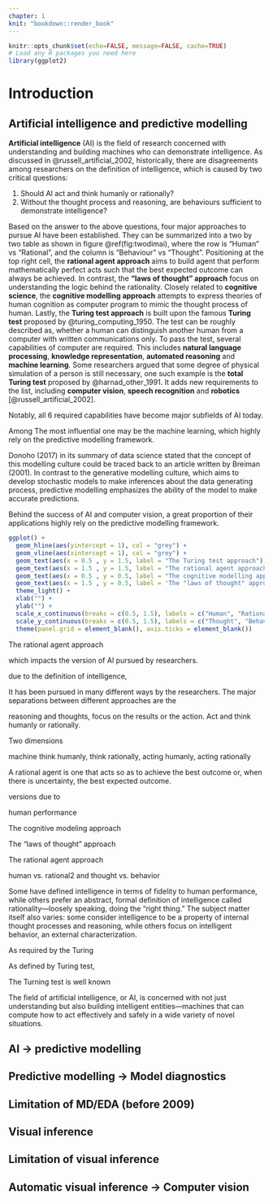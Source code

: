 ```yaml
---
chapter: 1
knit: "bookdown::render_book"
---
```


```r
knitr::opts_chunk$set(echo=FALSE, message=FALSE, cache=TRUE)
# Load any R packages you need here
library(ggplot2)
```

# Introduction {#ch:intro}

## Artificial intelligence and predictive modelling

**Artificial intelligence** (AI) is the field of research concerned with understanding and building machines who can demonstrate intelligence. As discussed in @russell_artificial_2002, historically, there are disagreements among researchers on the definition of intelligence, which is caused by two critical questions:

1. Should AI act and think humanly or rationally? 
2. Without the thought process and reasoning, are behaviours sufficient to demonstrate intelligence?

Based on the answer to the above questions, four major approaches to pursue AI have been established. They can be summarized into a two by two table as shown in figure \@ref(fig:twodimai), where the row is "Human" vs "Rational", and the column is "Behaviour" vs "Thought". Positioning at the top right cell, the **rational agent approach** aims to build agent that perform mathematically perfect acts such that the best expected outcome can always be achieved. In contrast, the **"laws of thought" approach** focus on understanding the logic behind the rationality. Closely related to **cognitive science**, the **cognitive modelling approach** attempts to express theories of human cognition as computer program to mimic the thought process of human. Lastly, the **Turing test approach** is built upon the famous **Turing test** proposed by @turing_computing_1950. The test can be roughly described as, whether a human can distinguish another human from a computer with written communications only. To pass the test, several capabilities of computer are required. This includes **natural language processing**, **knowledge representation**, **automated reasoning** and **machine learning**. Some researchers argued that some degree of physical simulation of a person is still necessary, one such example is the **total Turing test** proposed by @harnad_other_1991. It adds new requirements to the list, including **computer vision**, **speech recognition** and **robotics** [@russell_artificial_2002]. 

Notably, all $6$ required capabilities have become major subfields of AI today.


Among The most influential one may be the machine learning, which highly rely on the predictive modelling framework. 

Donoho (2017) in its summary of data science stated that the concept of this modelling culture could be traced back to an article written by Breiman (2001). In contrast to the generative modelling culture, which aims to develop stochastic models to make inferences about the data generating process, predictive modelling emphasizes the ability of the model to make accurate predictions.

Behind the success of AI and computer vision, a great proportion of their applications highly rely on the predictive modelling framework.




```r
ggplot() +
  geom_hline(aes(yintercept = 1), col = "grey") +
  geom_vline(aes(xintercept = 1), col = "grey") +
  geom_text(aes(x = 0.5 , y = 1.5, label = "The Turing test approach")) +
  geom_text(aes(x = 1.5 , y = 1.5, label = "The rational agent approach")) +
  geom_text(aes(x = 0.5 , y = 0.5, label = "The cognitive modelling approach")) +
  geom_text(aes(x = 1.5 , y = 0.5, label = 'The "laws of thought" approach')) +
  theme_light() +
  xlab("") +
  ylab("") +
  scale_x_continuous(breaks = c(0.5, 1.5), labels = c("Human", "Rational"), limits = c(0, 2)) +
  scale_y_continuous(breaks = c(0.5, 1.5), labels = c("Thought", "Behaviour"), limits = c(0, 2)) +
  theme(panel.grid = element_blank(), axis.ticks = element_blank())
```


The rational agent approach 



which impacts the version of AI pursued by researchers. 

due to the definition of intelligence, 

It has been pursued in many different ways by the researchers. The major separations between different approaches are the 

reasoning and thoughts, focus on the results or the action. Act and think humanly or rationally.

Two dimensions 



machine think humanly, think rationally, acting humanly, acting rationally

A rational agent is one that acts so as to achieve the best outcome or, when there is uncertainty, the best expected outcome.

versions due to 

human performance

The cognitive modeling approach

The “laws of thought” approach

The rational agent approach

human vs. rational2 and thought vs. behavior


Some have defined intelligence in terms of fidelity to human performance, while others prefer an abstract, formal definition of intelligence called rationality—loosely speaking, doing the “right thing.” The subject matter itself also varies: some consider intelligence to be a property of internal thought processes and reasoning, while others focus on intelligent behavior, an external characterization.


As required by the Turing 

As defined by Turing test, 

The Turning test is well known 

The field of artificial intelligence, or AI, is concerned with not just understanding but also building intelligent entities—machines that can compute how to act effectively and safely in a wide variety of novel situations.

## AI -> predictive modelling

## Predictive modelling -> Model diagnostics

## Limitation of MD/EDA (before 2009)

## Visual inference

## Limitation of visual inference

## Automatic visual inference -> Computer vision

